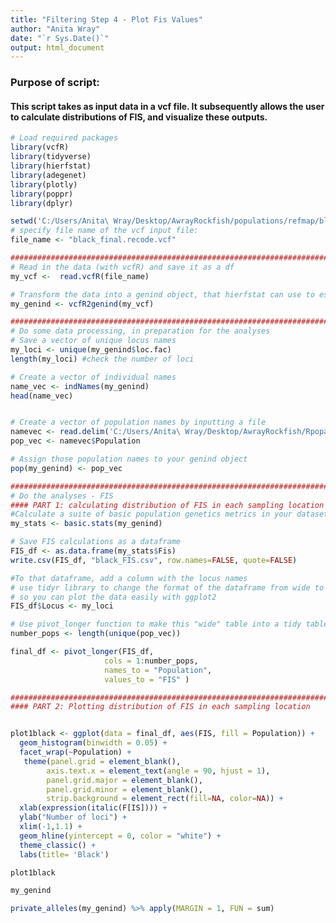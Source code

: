 ---
title: "Filtering Step 4 - Plot Fis Values"
author: "Anita Wray"
date: "`r Sys.Date()`"
output: html_document
---

### Purpose of script: 

#### This script takes as input data in a vcf file. It subsequently allows the user to calculate distributions of FIS, and visualize these outputs.

```{r setup, include=FALSE}
# Load required packages
library(vcfR)
library(tidyverse)
library(hierfstat)
library(adegenet)
library(plotly)
library(poppr)
library(dplyr)
```

```{r black, echo=FALSE, warning=FALSE}
setwd('C:/Users/Anita\ Wray/Desktop/AwrayRockfish/populations/refmap/black')
# specify file name of the vcf input file:
file_name <- "black_final.recode.vcf"

######################################################################################
# Read in the data (with vcfR) and save it as a df 
my_vcf <-  read.vcfR(file_name)

# Transform the data into a genind object, that hierfstat can use to estimate FIS
my_genind <- vcfR2genind(my_vcf)

######################################################################################
# Do some data processing, in preparation for the analyses
# Save a vector of unique locus names
my_loci <- unique(my_genind$loc.fac)
length(my_loci) #check the number of loci

# Create a vector of individual names
name_vec <- indNames(my_genind)
head(name_vec)


# Create a vector of population names by inputting a file
namevec <- read.delim('C:/Users/Anita\ Wray/Desktop/AwrayRockfish/Rpopassignments/Post-initial/black_popmap.txt')
pop_vec <- namevec$Population

# Assign those population names to your genind object
pop(my_genind) <- pop_vec

######################################################################################
# Do the analyses - FIS
#### PART 1: calculating distribution of FIS in each sampling location
#Calculate a suite of basic population genetics metrics in your dataset
my_stats <- basic.stats(my_genind)

# Save FIS calculations as a dataframe
FIS_df <- as.data.frame(my_stats$Fis)
write.csv(FIS_df, "black_FIS.csv", row.names=FALSE, quote=FALSE) 

#To that dataframe, add a column with the locus names
# use tidyr library to change the format of the dataframe from wide to long 
# so you can plot the data easily with ggplot2
FIS_df$Locus <- my_loci 

# Use pivot_longer function to make this "wide" table into a tidy table
number_pops <- length(unique(pop_vec))

final_df <- pivot_longer(FIS_df, 
                     cols = 1:number_pops, 
                     names_to = "Population", 
                     values_to = "FIS" )

######################################################################################
#### PART 2: Plotting distribution of FIS in each sampling location


plot1black <- ggplot(data = final_df, aes(FIS, fill = Population)) +
  geom_histogram(binwidth = 0.05) +
  facet_wrap(~Population) +
   theme(panel.grid = element_blank(),
        axis.text.x = element_text(angle = 90, hjust = 1),
        panel.grid.major = element_blank(),
        panel.grid.minor = element_blank(),
        strip.background = element_rect(fill=NA, color=NA)) +
  xlab(expression(italic(F[IS]))) +
  ylab("Number of loci") +
  xlim(-1,1.1) +
  geom_hline(yintercept = 0, color = "white") +
  theme_classic() +
  labs(title= 'Black')

plot1black

my_genind

private_alleles(my_genind) %>% apply(MARGIN = 1, FUN = sum)
```


